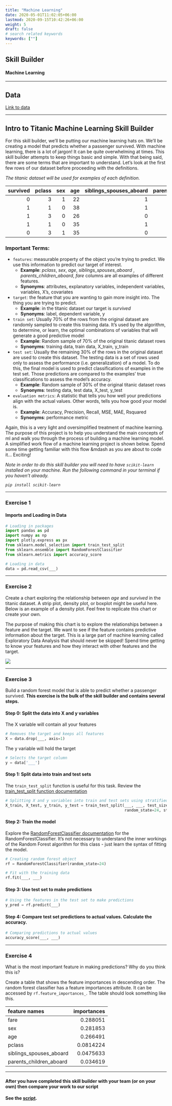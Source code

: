 ---
title: "Machine Learning"
date: 2020-05-01T11:02:05+06:00
lastmod: 2020-09-15T10:42:26+06:00
weight: 5
draft: false
# search related keywords
keywords: [""]
---

## Skill Builder
#### Machine Learning

---

## Data
[Link to data](../Data/machine_learning.csv)

---

## Intro to Titanic Machine Learning Skill Builder

For this skill builder, we'll be putting our machine learning hats on. We'll be creating a model that predicts whether a passenger survived. With machine learning, there is a lot of jargon! It can be quite overwhelming at times. This skill builder attempts to keep things basic and simple. With that being said, there are some terms that are important to understand. Let's look at the first few
rows of our dataset before proceeding with the definitions.

_The titanic dataset will be used for examples of each definition._

|   survived |   pclass |   sex |   age |   siblings_spouses_aboard |   parents_children_aboard |    fare |
|-----------:|---------:|------:|------:|--------------------------:|--------------------------:|--------:|
|          0 |        3 |     1 |    22 |                         1 |                         0 |  7.25   |
|          1 |        1 |     0 |    38 |                         1 |                         0 | 71.2833 |
|          1 |        3 |     0 |    26 |                         0 |                         0 |  7.925  |
|          1 |        1 |     0 |    35 |                         1 |                         0 | 53.1    |
|          0 |        3 |     1 |    35 |                         0 |                         0 |  8.05   |

### __Important Terms:__
- `features`: measurable property of the object you're trying to predict. We use this information to predict our target of interest. 
    - __Example__: _pclass_, _sex_, _age_, _siblings_spouses_aboard_ , _parents_children_aboard_, _fare_ columns are all examples of different features.
    - __Synonyms__: attributes, explanatory variables, independent variables, variables, X's, covariates
- `target`: the feature that you are wanting to gain more insight into. The thing you are trying to predict.
    - __Example__: in the titanic dataset our target is _survived_
    - __Synonyms__: label, dependent variable, y
- `train set`: Usually 70% of the rows from the original dataset are randomly sampled to create this training data. It's used by the algorithm, to determine, or learn, the optimal combinations of variables that will generate a good predictive model
    - __Example__: Random sample of 70% of the original titanic dataset rows
    - __Synonyms__: training data, train data, X_train, y_train
- `test set`: Usually the remaining 30% of the rows in the original dataset are used to create this dataset. The testing data is a set of rows used only to assess the performance (i.e. generalization) of a model. To do this, the final model is used to predict classifications of examples in the test set. Those predictions are compared to the examples' true classifications to assess the model's accuracy.
    - __Example__: Random sample of 30% of the original titanic dataset rows
    - __Synonyms__: testing data, test data, X_test, y_test
- `evaluation metrics`: A statistic that tells you how well your predictions align with the actual values. Other words, tells you how good your model is.
    - __Example__: Accuracy, Precision, Recall, MSE, MAE, Rsquared
    - __Synonyms__: performance metric

Again, this is a very light and oversimplified treatment of machine learning. The purpose of this project is to help you understand the main concepts of ml and walk you through the process of building a machine learning model. A simplified work flow of a machine learning project is shown below. Spend some time getting familiar with this flow &mdash as you are about to code it... Exciting! 

_Note in order to do this skill builder you will need to have `scikit-learn` installed on your machine. Run the following command in your terminal if you haven't already._

_```pip install scikit-learn```_

---

### Exercise 1
#### Imports and Loading in Data

```python
# Loading in packages
import pandas as pd
import numpy as np
import plotly.express as px
from sklearn.model_selection import train_test_split
from sklearn.ensemble import RandomForestClassifier
from sklearn.metrics import accuracy_score

# Loading in data
data = pd.read_csv(___)
```

---

### Exercise 2 

Create a chart exploring the relationship between _age_ and _survived_ in the titanic dataset. A strip plot, density plot, or boxplot might be useful here. Below is an example of a density plot. Feel free to replicate this chart or create your own.

The purpose of making this chart is to explore the relationships between a feature and the target. We want to see if the feature contains predictive information about the target. This is a large part of machine learning called Exploratory Data Analysis that should never be skipped! Spend time getting to know your features and how they interact with other features and the target.

![](/Images/titanic.png)

---

### Exercise 3

Build a random forest model that is able to predict whether a passenger survived. __This exercise is the bulk of the skill builder and contains several steps.__ 

#### Step 0: Split the data into X and y variables

The X variable will contain all your features
```python
# Removes the target and keeps all features
X = data.drop(___, axis=1)  
```

The y variable will hold the target
```python
# Selects the target column
y = data['___']  
```

#### Step 1: Split data into train and test sets

The `train_test_split` function is useful for this task. Review the [train_test_split function documentation](https://scikit-learn.org/stable/modules/generated/sklearn.model_selection.train_test_split.html)
```python
# Splitting X and y variables into train and test sets using stratified sampling
X_train, X_test, y_train, y_test = train_test_split(___, ___, test_size=0.3,
                                                    random_state=24, stratify=y)
```

#### Step 2: Train the model 

Explore the [RandomForestClassifier documentation](https://scikit-learn.org/stable/modules/generated/sklearn.ensemble.RandomForestClassifier.html) for the RandomForestClassifier. It's not necessary to understand the inner workings of the Random Forest algorithm for this class - just learn the syntax of fitting the model.

```python
# Creating random forest object
rf = RandomForestClassifier(random_state=24)  

# Fit with the training data
rf.fit(___, ___)  
```
#### Step 3: Use test set to make predictions

```python
# Using the features in the test set to make predictions
y_pred = rf.predict(___)  
```


#### Step 4: Compare test set predictions to actual values. Calculate the accuracy.

```python
# Comparing predictions to actual values
accuracy_score(___, ___)  
```

---

### Exercise 4 

What is the most important feature in making predictions? Why do you think this is?

Create a table that shows the feature importances in descending order. The random forest classifier has a feature importances attribute. It can be accessed by
`rf.feature_importances_`. The table should look something like this.

| feature names           |   importances |
|:------------------------|--------------:|
| fare                    |     0.288051  |
| sex                     |     0.281853  |
| age                     |     0.266491  |
| pclass                  |     0.0814224 |
| siblings_spouses_aboard |     0.0475633 |
| parents_children_aboard |     0.034619  |

---

::: {.callout-note collapse="true"}
#### After you have completed this skill builder with your team (or on your own) then compare your work to our script

__See the [script](machine_learning.py).__

:::
